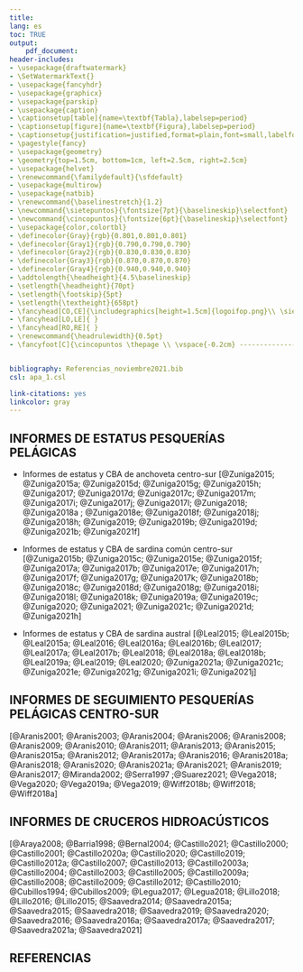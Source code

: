 ```yaml
---
title: 
lang: es
toc: TRUE
output: 
    pdf_document:
header-includes:
- \usepackage{draftwatermark}
- \SetWatermarkText{}
- \usepackage{fancyhdr}
- \usepackage{graphicx}
- \usepackage{parskip}
- \usepackage{caption}
- \captionsetup[table]{name=\textbf{Tabla},labelsep=period}
- \captionsetup[figure]{name=\textbf{Figura},labelsep=period}
- \captionsetup{justification=justified,format=plain,font=small,labelfont=bf,margin=40pt}
- \pagestyle{fancy}
- \usepackage{geometry}
- \geometry{top=1.5cm, bottom=1cm, left=2.5cm, right=2.5cm}
- \usepackage{helvet}
- \renewcommand{\familydefault}{\sfdefault}
- \usepackage{multirow}
- \usepackage{natbib}
- \renewcommand{\baselinestretch}{1.2}
- \newcommand{\sietepuntos}{\fontsize{7pt}{\baselineskip}\selectfont}
- \newcommand{\cincopuntos}{\fontsize{6pt}{\baselineskip}\selectfont}
- \usepackage{color,colortbl}
- \definecolor{Gray}{rgb}{0.801,0.801,0.801}
- \definecolor{Gray1}{rgb}{0.790,0.790,0.790}
- \definecolor{Gray2}{rgb}{0.830,0.830,0.830}
- \definecolor{Gray3}{rgb}{0.870,0.870,0.870}
- \definecolor{Gray4}{rgb}{0.940,0.940,0.940}
- \addtolength{\headheight}{4.5\baselineskip}
- \setlength{\headheight}{70pt}
- \setlength{\footskip}{5pt}
- \setlength{\textheight}{658pt}
- \fancyhead[CO,CE]{\includegraphics[height=1.5cm]{logoifop.png}\\ \sietepuntos INSTITUTO DE FOMENTO PESQUERO / DIVISION INVESTIGACION PESQUERA}
- \fancyhead[LO,LE]{ }
- \fancyhead[RO,RE]{ }
- \renewcommand{\headrulewidth}{0.5pt}
- \fancyfoot[C]{\cincopuntos \thepage \\ \vspace{-0.2cm} ------------------------------------------------------------------------------------------------------------------------------------------------------------------------------------------------------------------------------------------ \\ \vspace{-0.2cm} \cincopuntos CONVENIO DE DESEMPEÑO 2021 IFOP/SUBSECRETARÍA DE ECONOMíA Y EMT \\ \vspace{-0.1cm} SEGUNDO INFORME. ANCHOVETA DE LA  REGIÓN DE VALPARAÍSO A LA REGIÓN DE LOS LAGOS, 2022}


bibliography: Referencias_noviembre2021.bib
csl: apa_1.csl

link-citations: yes
linkcolor: gray
---
```


\pagebreak

## INFORMES DE ESTATUS PESQUERÍAS PELÁGICAS

-   Informes de estatus y CBA de anchoveta centro-sur [@Zuniga2015; @Zuniga2015a; @Zuniga2015d; @Zuniga2015g; @Zuniga2015h; @Zuniga2017; @Zuniga2017d; @Zuniga2017c; @Zuniga2017m; @Zuniga2017i; @Zuniga2017j; @Zuniga2017l; @Zuniga2018; @Zuniga2018a ; @Zuniga2018e;  @Zuniga2018f; @Zuniga2018j; @Zuniga2018h; @Zuniga2019; @Zuniga2019b;  @Zuniga2019d; @Zuniga2021b; @Zuniga2021f]

-   Informes de estatus y CBA de sardina común centro-sur [@Zuniga2015b; @Zuniga2015c; @Zuniga2015e;  @Zuniga2015f; @Zuniga2017a; @Zuniga2017b; @Zuniga2017e; @Zuniga2017h; @Zuniga2017f; @Zuniga2017g; @Zuniga2017k; @Zuniga2018b; @Zuniga2018c; @Zuniga2018d; @Zuniga2018g; @Zuniga2018i; @Zuniga2018l; @Zuniga2018k; @Zuniga2019a; @Zuniga2019c;  @Zuniga2020; @Zuniga2021; @Zuniga2021c; @Zuniga2021d; @Zuniga2021h]

-   Informes de estatus y CBA de sardina austral [@Leal2015; @Leal2015b;  @Leal2015a; @Leal2016; @Leal2016a; @Leal2016b;  @Leal2017; @Leal2017a; @Leal2017b; @Leal2018;  @Leal2018a; @Leal2018b; @Leal2019a; @Leal2019; @Leal2020; @Zuniga2021a; @Zuniga2021c; @Zuniga2021e; @Zuniga2021g; @Zuniga2021i; @Zuniga2021j]

## INFORMES DE SEGUIMIENTO PESQUERÍAS PELÁGICAS CENTRO-SUR 

[@Aranis2001; @Aranis2003; @Aranis2004; @Aranis2006;  @Aranis2008; @Aranis2009; @Aranis2010; @Aranis2011; @Aranis2013; @Aranis2015; @Aranis2015a;  @Aranis2012; @Aranis2017a; @Aranis2016; @Aranis2018a; @Aranis2018; @Aranis2020; @Aranis2021a; @Aranis2021; @Aranis2019; @Aranis2017; @Miranda2002;  @Serra1997 ;@Suarez2021; @Vega2018; @Vega2020; @Vega2019a; @Vega2019; @Wiff2018b; @Wiff2018; @Wiff2018a]

## INFORMES DE CRUCEROS HIDROACÚSTICOS

[@Araya2008; @Barria1998; @Bernal2004;  @Castillo2021; @Castillo2000; @Castillo2001; @Castillo2020a; @Castillo2020; @Castillo2019; @Castillo2012a; @Castillo2007; @Castillo2013; @Castillo2003a;  @Castillo2004; @Castillo2003; @Castillo2005; @Castillo2009a; @Castillo2008; @Castillo2009; @Castillo2012;  @Castillo2010; @Cubillos1994; @Cubillos2009; @Legua2017; @Legua2018; @Lillo2018; @Lillo2016; @Lillo2015; @Saavedra2014; @Saavedra2015a; @Saavedra2015; @Saavedra2018; @Saavedra2019; @Saavedra2020; @Saavedra2016; @Saavedra2016a; @Saavedra2017a; @Saavedra2017; @Saavedra2021a; @Saavedra2021]


\pagebreak

## REFERENCIAS
